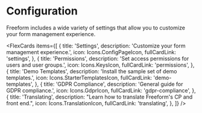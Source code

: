 

# Configuration

Freeform includes a wide variety of settings that allow you to customize your form management experience.

<FlexCards
  items={[
    {
      title: 'Settings',
      description: 'Customize your form management experience.',
      icon: Icons.ConfigPageIcon,
      fullCardLink: 'settings',
    },
    {
      title: 'Permissions',
      description: 'Set access permissions for users and user groups.',
      icon: Icons.KeysIcon,
      fullCardLink: 'permissions',
    },
    {
      title: 'Demo Templates',
      description: 'Install the sample set of demo templates.',
      icon: Icons.StarterTemplatesIcon,
      fullCardLink: 'demo-templates',
    },
    {
      title: 'GDPR Compliance',
      description: 'General guide for GDPR compliance.',
      icon: Icons.GdprIcon,
      fullCardLink: 'gdpr-compliance',
    },
    {
      title: 'Translating',
      description: "Learn how to translate Freeform's CP and front end.",
      icon: Icons.TranslationIcon,
      fullCardLink: 'translating',
    },
  ]}
/>
